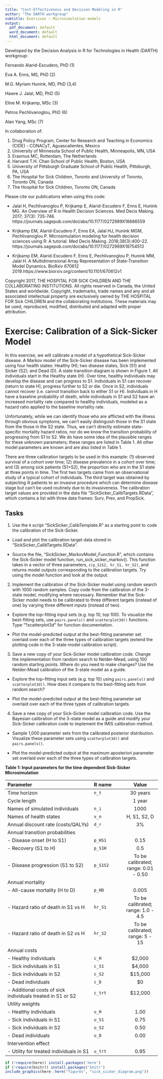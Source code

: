 ---
title: "Cost-Effectiveness and Decision Modeling in R"
author: "The DARTH workgroup"
subtitle: Exercises – Microsimulation models 
output:
  pdf_document: default
  word_document: default
  html_document: default
---

Developed by the Decision Analysis in R for Technologies in Health (DARTH) workgroup:

Fernando Alarid-Escudero, PhD (1) 

Eva A. Enns, MS, PhD (2)	

M.G. Myriam Hunink, MD, PhD (3,4)

Hawre J. Jalal, MD, PhD (5) 

Eline M. Krijkamp, MSc (3)	

Petros Pechlivanoglou, PhD (6)

Alan Yang, MSc (7)

In collaboration of: 		

1. Drug Policy Program, Center for Research and Teaching in Economics (CIDE) - CONACyT, 
   Aguascalientes, Mexico
2. University of Minnesota School of Public Health, Minneapolis, MN, USA
3. Erasmus MC, Rotterdam, The Netherlands
4. Harvard T.H. Chan School of Public Health, Boston, USA
5. University of Pittsburgh Graduate School of Public Health, Pittsburgh, PA, USA
6. The Hospital for Sick Children, Toronto and University of Toronto, Toronto ON, Canada
7. The Hospital for Sick Children, Toronto ON, Canada

Please cite our publications when using this code:
 
- Jalal H, Pechlivanoglou P, Krijkamp E, Alarid-Escudero F, Enns E, Hunink MG. 
An Overview of R in Health Decision Sciences. Med Decis Making. 2017; 37(3): 735-746. 
https://journals.sagepub.com/doi/abs/10.1177/0272989X16686559
 
- Krijkamp EM, Alarid-Escudero F, Enns EA, Jalal HJ, Hunink MGM, Pechlivanoglou P. 
Microsimulation modeling for health decision sciences using R: A tutorial. 
Med Decis Making. 2018;38(3):400–22. 
https://journals.sagepub.com/doi/abs/10.1177/0272989X18754513
 
- Krijkamp EM, Alarid-Escudero F, Enns E, Pechlivanoglou P, Hunink MM, Jalal H. 
A Multidimensional Array Representation of State-Transition Model Dynamics. 
BioRxiv 670612 2019.https://www.biorxiv.org/content/10.1101/670612v1

Copyright 2017, THE HOSPITAL FOR SICK CHILDREN AND THE COLLABORATING INSTITUTIONS. 
All rights reserved in Canada, the United States and worldwide. Copyright, 
trademarks, trade names and any and all associated intellectual property are 
exclusively owned by THE HOSPITAL FOR Sick CHILDREN and the collaborating 
institutions. These materials may be used, reproduced, modified, distributed 
and adapted with proper attribution.

# Exercise: Calibration of a Sick-Sicker Model

In this exercise, we will calibrate a model of a hypothetical Sick-Sicker disease. A Markov model of the Sick-Sicker disease has been implemented using four health states: Healthy (H); two disease states, Sick (S1) and Sicker (S2); and Dead (D). A state transition diagram is shown in Figure 1. All individuals start in the Healthy state (H). Over time, healthy individuals may develop the disease and can progress to S1. Individuals in S1 can recover (return to state H), progress further to S2 or die. Once in S2, individuals cannot recover (i.e. cannot transition back to either S1 or H). Individuals in H have a baseline probability of death, while individuals in S1 and S2 have an increased mortality rate compared to healthy individuals, modeled as a hazard ratio applied to the baseline mortality rate. 

Unfortunately, while we can identify those who are afflicted with the illness through obvious symptoms, we can’t easily distinguish those in the S1 state from the those in the S2 state. Thus, we can’t directly estimate state-specific mortality hazard ratios, nor do we know the transition probability of progressing from S1 to S2. We do have some idea of the plausible ranges for these unknown parameters; these ranges are listed in Table 1. All other model parameters are known and are also listed in Table 1.

There are three calibration targets to be used in this example: (1) observed survival of a cohort over time; (2) disease prevalence in a cohort over time; and (3) among sick patients (S1+S2), the proportion who are in the S1 state at three points in time. The first two targets came from an observational study of a typical cohort of individuals. The third target was obtained by subjecting ill patients to an invasive procedure which can determine disease stage but can’t be used routinely due to its invasiveness. The calibration target values are provided in the data file “SickSicker_CalibTargets.RData”, which contains a list with three data frames: Surv, Prev, and PropSick.


## Tasks

1. Use the `R` script “SickSicker_CalibTemplate.R” as a starting point to code the calibration of the Sick-Sicker.

 - Load and plot the calibration target data stored in “SickSicker_CalibTargets.RData”.
 
 - Source the file, “SickSicker_MarkovModel_Function.R”, which contains the Sick-Sicker model function, run_sick_sicker_markov(). This function takes in a vector of three parameters, `c(p_S1S2, hr_S1, hr_S2)`, and returns model outputs corresponding to the calibration targets. Try using the model function and look at the output.
 
2. Implement the calibration of the Sick-Sicker model using random search with 1000 random samples. Copy code from the calibration of the 3-state model, modifying where necessary. Remember that the Sick-Sicker model needs to be calibrated to three different targets (instead of one) by varying three different inputs (instead of two).

- Explore the top-fitting input sets (e.g. top 10, top 100). To visualize the best-fitting sets, use `pairs.panels()` and `scatterplot3d()` functions. Type “?scatterplot3d” for function documentation.

- Plot the model-predicted output at the best-fitting parameter set overlaid over each of the three types of calibration targets (extend the plotting code in the 3-state model calibration script).

3. Save a new copy of your Sick-Sicker model calibration code. Change the implementation from random search to Nelder-Mead, using 100 random starting points. Where do you need to make changes? Use the Nelder-Mead calibration of the 3-state model as a guide.

- Explore the top-fitting input sets (e.g. top 10) using `pairs.panels()` and `scatterplot3d()`. How does it compare to the best-fitting sets from random search? 

- Plot the model-predicted output at the best-fitting parameter set overlaid over each of the three types of calibration targets.

4. Save a new copy of your Sick-Sicker model calibration code. Use the Bayesian calibration of the 3-state model as a guide and modify your Sick-Sicker calibration code to implement the IMIS calibration method.

-	Sample 1,000 parameter sets from the calibrated posterior distribution. Visualize these parameter sets using `scatterplot3d()` and `pairs.panels()`.

- Plot the model-predicted output at the maximum aposteriori parameter set overlaid over each of the three types of calibration targets.

**Table 1: Input parameters for the time dependent Sick-Sicker Microsimulation **

|           **Parameter**            |  **R name** |   **Value**   |
|:-----------------------------------|:------------|:-------------:|
| Time horizon                       | `n_t`       | 30 years      |
| Cycle length                       |             | 1 year        |
| Names of simulated individuals     | `n_i`       | 1000          |
| Names of health states             | `v_n`       | H, S1, S2, D  |
| Annual discount rate (costs/QALYs) | `d_r`       |  3%           |
| Annual transition probabilities    |             |               |
| - Disease onset (H to S1)          | `p_HS1`     |  0.15         |
| - Recovery (S1 to H)               | `p_S1H`     |  0.5          |
| - Disease progression (S1 to S2)   | `p_S1S2`    |  To be calibrated; range: 0.01 - 0.50 |
| Annual mortality                   |             |               |
| - All-cause mortality (H to D)     | `p_HD`      |  0.005        |
| - Hazard ratio of death in S1 vs H | `hr_S1`     |  To be calibrated; range: 1.0 - 4.5   |
| - Hazard ratio of death in S2 vs H | `hr_S2`     |  To be calibrated; range: 5 - 15      |
| Annual costs                       |             |               |
| - Healthy individuals              | `c_H`       |  $2,000       |
| - Sick individuals in S1           | `c_S1`      |  $4,000       |
| - Sick individuals in S2           | `c_S2`      |  $15,000      |
| - Dead individuals                 | `c_D`       |  $0           |
| - Additional costs of sick individuals treated in S1 or S2       | `c_trt` | $12,000 |
| Utility weights                    |             |               |
| - Healthy individuals              | `u_H`       |  1.00         |
| - Sick individuals in S1           | `u_S1`      |  0.75         |
| - Sick individuals in S2           | `u_S2`      |  0.50         |
| - Dead individuals                 | `u_D`       |  0.00         |
| Intervention effect                |             |               |
| - Utility for treated individuals in S1 | `u_trt` |  0.95        |

```{r, echo=F, warning=F, message=F, out.width='100%', fig.cap='Schematic representation of the Sick-Sicker model', fig.align='center'}
if (!require(here)) install.packages('here')
if (!require(knitr)) install.packages('knitr')
include_graphics(here::here("figures", "sick_sicker_diagram.png"))
```

